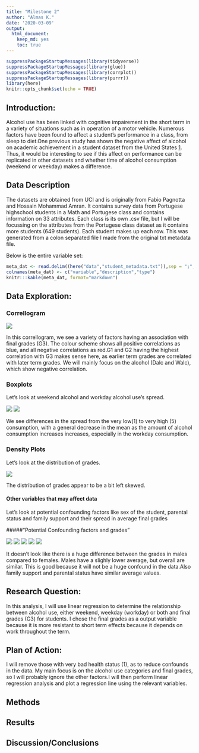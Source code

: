 ```yaml
---
title: "Milestone 2"
author: "Almas K."
date: '2020-03-09'
output: 
  html_document:
    keep_md: yes
    toc: true
---
```


```r
suppressPackageStartupMessages(library(tidyverse))
suppressPackageStartupMessages(library(glue))
suppressPackageStartupMessages(library(corrplot))
suppressPackageStartupMessages(library(purrr))
library(here)
knitr::opts_chunk$set(echo = TRUE)
```

## Introduction:

Alcohol use has been linked with cognitive impairement in the short term in a variety of situations such as in operation of a motor vehicle. Numerous factors have been found to affect a student's performance in a class, from sleep to diet.One previous study has shown the negative affect of alcohol on academic achievement in a student dataset from the United States [1](https://www.ncbi.nlm.nih.gov/pmc/articles/PMC3026599/).  Thus, it would be interesting to see if this affect on performance can be replicated in other datasets and whether time of alcohol consumption (weekend or weekday) makes a difference. 
 
## Data Description
The datasets are obtained from UCI  and is originally from Fabio Pagnotta and Hossain Mohammad Amran. It contains survey data from Portugese highschool students in a Math and Portugese class and contains information on 33 attributes. Each class is its own .csv file, but I will be focussing on the attributes from the Portugese class dataset as it contains more students (649 students). Each student makes up each row. 
This was generated from a colon separated file I made from the original txt metadata file.

Below is the entire variable set:

```r
meta_dat <- read.delim((here("data","student_metadata.txt")),sep = ";", header=FALSE)
colnames(meta_dat) <- c("variable","description","type")
knitr:::kable(meta_dat, format="markdown")
```

## Data Exploration: 

### Correllogram

![](here("images","Correllogram.png"))

In this correllogram, we see a variety of factors having an association with final grades (G3). The colour scheme shows all positive correlations as blue, and all negative correlations as red.G1 and G2 having the highest correlation with G3 makes sense here, as earlier term grades are correlated with later term grades. We will mainly focus on the alcohol (Dalc and Walc), which show negative correlation.

### Boxplots

Let's look at weekend alcohol and workday alcohol use's spread.

![](../../images/Final Grade vs Weekend Alcohol.png) ![](../../images/Final Grade vs Workday Alcohol.png)


We see differences in the spread from the very low(1) to very high (5) consumption, with a general decrease in the mean as the amount of alcohol consumption increases increases, especially in the workday consumption.

### Density Plots
Let's look at the distribution of grades.

![](../../images/density_plot_grades.png)


The distribution of grades appear to be a bit left skewed. 

#### Other variables that may affect data
Let's look at potential confounding factors like sex of the student, parental status and family support and their spread in average final grades

#####"Potential Confounding factors and grades"

![](../../images/Final Grade vs Sex.png) ![](../../images/Final Grade vs Maternal Education.png) 
![](../../images/Final Grade vs Parental status.png) ![](../../images/Final Grade vs Family Support.png) 
![](../../images/Final Grade vs Health.png) 


It doesn't look like there is a huge difference between the grades in males compared to females. Males have a slighly lower average, but overall are similar. This is good because it will not be a huge confound in the data.Also family support and parental status have similar average values. 

## Research Question:

In this analysis, I will use linear regression to determine the relationship between alcohol use, either weekend, weekday (workday) or both and final grades (G3) for students. I chose the final grades as a output variable because it is more resistant to short term effects because it depends on work throughout the term. 


## Plan of Action:

I will remove those with very bad health status (1), as to reduce confounds in the data. My main focus is on the alcohol use categories and final grades, so I will probably ignore the other factors.I will then perform linear regression analysis and plot 
a regression line using the relevant variables. 

## Methods


## Results

## Discussion/Conclusions
